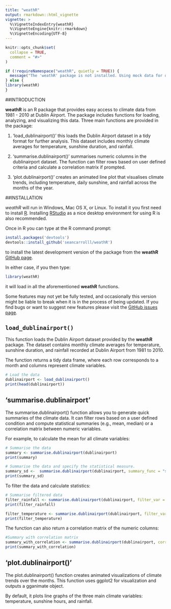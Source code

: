 ```yaml
---
title: "weathR"
output: rmarkdown::html_vignette
vignette: >
  %\VignetteIndexEntry{weathR}
  %\VignetteEngine{knitr::rmarkdown}
  %\VignetteEncoding{UTF-8}
---
```


```r
knitr::opts_chunk$set(
  collapse = TRUE,
  comment = "#>"
)
```

```r
if (!requireNamespace("weathR", quietly = TRUE)) {
  message("The 'weathR' package is not installed. Using mock data for demonstration.")
} else {
library(weathR)
}
```
##INTRODUCTION

__weathR__ is an R package that provides easy access to climate data from 1981 - 2010 at Dublin Airport. The package includes functions for loading, analyzing, and visualizing this data. 
Three main functions are provided in the package:

1. 'load_dublinairport()' this loads the Dublin Airport dataset in a tidy format for further analysis. This dataset includes monthly climate averages for temperature, sunshine duration, and rainfall.

2. 'summarise.dublinairport()' summarises numeric columns in the dublinairport dataset. The function can filter rows based on user defined criteria and calculate a correlation matrix if prompted.

3. 'plot.dublinairport()' creates an animated line plot that visualises climate trends, including temperature, daily sunshine, and rainfall across the months of the year.


##INSTALLATION

_weathR_ will run in Windows, Mac OS X, or Linux. To install it you first need to install [R](https://cran.r-project.org/). Installing [RStudio](https://www.rstudio.com/) as a nice desktop environment for using R is also recommended.

Once in R you can type at the R command prompt:

```r
install.packages('devtools')
devtools::install_github('seancarrolll/weathR')
```

to install the latest development version of the package from the __weathR__ [GitHub page](https://github.com/seancarrolll/weathR). 

In either case, if you then type:

```r
library(weathR)
```

it will load in all the aforementioned __weathR__ functions.

Some features may not yet be fully tested, and occasionally this version might be liable to break when it is in the process of being updated. If you find bugs or want to suggest new features please visit the [GitHub issues page](https://github.com/seancarrolll/weathR/issues). 


## `load_dublinairport()`

This function loads the Dublin Airport dataset provided by the __weathR__ package. The dataset contains monthly climate averages for temperature, sunshine duration, and rainfall recorded at Dublin Airport from 1981 to 2010. 

The function returns a tidy data frame, where each row corresponds to a month and columns represent climate variables. 

```r
# Load the data
dublinairport <- load_dublinairport()
print(head(dublinairport))
```


## 'summarise.dublinairport'

The summarise.dublinairport() function allows you to generate quick summaries of the climate data. It can filter rows based on a user defined condition and compute statistical summaries (e.g., mean, median) or a correlation matrix between numeric variables.

For example, to calculate the mean for all climate variables:

```r
# Summarise the data
summary <- summarise.dublinairport(dublinairport)
print(summary)

# Summarise the data and specify the statistical measure.
summary_sd <-  summarise.dublinairport(dublinairport, summary_func = "sd")
print(summary_sd)
```
To filter the data and calculate statistics:
```r
# Summarise filtered data
filter_rainfall <- summarise.dublinairport(dublinairport, filter_var = "Mean Rainfall", filter_value = 60)
print(filter_rainfall)

filter_temperature <- summarise.dublinairport(dublinairport, filter_var = "Mean Temperature", filter_value = 14)
print(filter_temperature) 
```

The function can also return a correlation matrix of the numeric columns:
```r
#Summary with correlation matrix
summary_with_correlation <- summarise.dublinairport(dublinairport, correlation = TRUE)
print(summary_with_correlation)
```

## 'plot.dublinairport()'

The plot.dublinairport() function creates animated visualizations of climate trends over the months. This function uses ggplot2 for visualization and outputs a gganimate object.

By default, it plots line graphs of the three main climate variables: temperature, sunshine hours, and rainfall.

